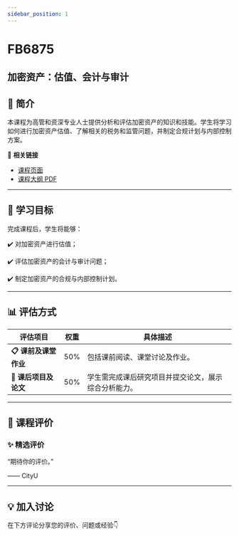 ```yaml
---
sidebar_position: 1
---
```


# FB6875
## 加密资产：估值、会计与审计

## **📘 简介**
本课程为高管和资深专业人士提供分析和评估加密资产的知识和技能。学生将学习如何进行加密资产估值、了解相关的税务和监管问题，并制定合规计划与内部控制方案。

🔗 **相关链接**
- [课程页面](https://www.cityu.edu.hk/catalogue/pg/202425/course/FB6875.htm)
- [课程大纲 PDF](https://www.cityu.edu.hk/catalogue/pg/202425/course/FB6875.pdf)

---

## **🎯 学习目标**

完成课程后，学生将能够：


✔️ 对加密资产进行估值；

✔️ 评估加密资产的会计与审计问题；

✔️ 制定加密资产的合规与内部控制计划。

---

## **📊 评估方式**

| **评估项目**            | **权重** | **具体描述**                                                                                     |
|-------------------------|---------|-----------------------------------------------------------------------------------------------|
| **📋 课前及课堂作业**     | 50%     | 包括课前阅读、课堂讨论及作业。                                                                  |
| **📝 课后项目及论文**     | 50%     | 学生需完成课后研究项目并提交论文，展示综合分析能力。                                             |

---

## **💬 课程评价**

### ✨ **精选评价**
<div className={commentStyles.commentBox}>
    <p className={commentStyles.commentText}>
        “期待你的评价。”
    </p>
    <p className={commentStyles.commentAuthor}>—— CityU</p>
</div>

---

## **💡 加入讨论**

在下方评论分享您的评价、问题或经验👇
<Utterances />